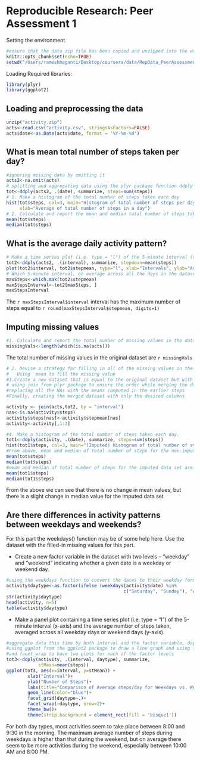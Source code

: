 # Reproducible Research: Peer Assessment 1

Setting the environment

```r
#ensure that the data zip file has been copied and unzipped into the working #directory being set below, before you run this code
knitr::opts_chunk$set(echo=TRUE)
setwd("/Users/rameshmaganti/Desktop/coursera/data/RepData_PeerAssessment1")
```
Loading Required libraries:

```r
library(plyr)
library(ggplot2)
```
## Loading and preprocessing the data

```r
unzip("activity.zip")
acts<-read.csv("activity.csv", stringsAsFactors=FALSE)
acts$date<-as.Date(acts$date, format = '%Y-%m-%d')
```

## What is mean total number of steps taken per day?
```r
#ignoring missing data by omitting it
acts2<-na.omit(acts)
# splitting and aggregating data using the plyr package function ddply
tot<-ddply(acts2, .(date), summarize, steps=sum(steps))
# 1. Make a histogram of the total number of steps taken each day
hist(tot$steps, col=3, main="Histogram of total number of steps per day", 
     xlab="Average of total number of steps in a day")
# 2. Calculate and report the mean and median total number of steps taken per day
mean(tot$steps)
median(tot$steps)
```

## What is the average daily activity pattern?
```r
# Make a time series plot (i.e. type = "l") of the 5-minute interval (x-axis) and the average number of steps taken, averaged across all days (y-axis)
tot2<-ddply(acts2, .(interval), summarize, stepmean=mean(steps))
plot(tot2$interval, tot2$stepmean, type="l", xlab="Intervals", ylab="Average Steps", main="Time-Series plot of average steps per interval")
# Which 5-minute interval, on average across all the days in the dataset, contains the maximum number of steps?
maxSteps<-which.max(tot2$stepmean)
maxStepsInterval<-tot2[maxSteps, ]
maxStepsInterval
```
The `r maxStepsInterval$interval` interval  has the maximum number of steps equal to  `r round(maxStepsInterval$stepmean, digits=1)`

## Imputing missing values
```r
#1. Calculate and report the total number of missing values in the dataset (i.e. the total number of rows with NAs)
missingVals<-length(which(is.na(acts)))
```
The total number of missing values in the original dataset are `r missingVals`
```r
# 2. Devise a strategy for filling in all of the missing values in the dataset. The strategy does not need to be sophisticated. For example, you could use the mean/median for that day, or the mean for that 5-minute interval, etc.
#   Using  mean to fill the missing value
#3.Create a new dataset that is equal to the original dataset but with the missing data filled in.
# using join from plyr package to ensure the order while merging the datasets
#replacing all the NAs with the means computed in the earlier steps
#Finally, creating the merged dataset with only the desired columns

activity <- join(acts,tot2, by = "interval")
nas<-is.na(activity$steps)
activity$steps[nas]<-activity$stepmean[nas]
activity<-activity[,1:3]

#4. Make a histogram of the total number of steps taken each day.
tot1<-ddply(activity, .(date), summarize, steps=sum(steps))
hist(tot1$steps, col=3, main="(Imputed) Histogram of total number of steps per day", xlab="Total number of steps in a day")
#From above, mean and median of total number of steps for the non-imputed original data set
mean(tot$steps)
median(tot$steps)
#mean and median of total number of steps for the imputed data set are:
mean(tot1$steps)
median(tot1$steps)
```
From the above we can see that there is no change in mean values, but there is a slight change in median value for the imputed data set

## Are there differences in activity patterns between weekdays and weekends?
For this part the weekdays() function may be of some help here. Use the dataset with the filled-in missing values for this part.

- Create a new factor variable in the dataset with two levels – “weekday” and “weekend” indicating whether a given date is a weekday or weekend day.
```r
#using the weekdays function to convert the dates to their weekday formats, iterating through them and segregating based on weekday/weekend, and finally converting and adding this as a factor to the dataset
activity$daytype<-as.factor(ifelse (weekdays(activity$date) %in% 
                                            c("Saturday", "Sunday"), "weekend", "weekday"))
str(activity$daytype)
head(activity, n=5)
table(activity$daytype)
```

- Make a panel plot containing a time series plot (i.e. type = "l") of the 5-minute interval (x-axis) and the average number of steps taken, averaged across all weekday days or weekend days (y-axis). 
```r
#aggregate data this time by both interval and the factor variable, daytype
#using ggplot from the ggplot2 package to draw a line graph and using facet_grid
#and facet_wrap to have two plots for each of the factor levels
tot3<-ddply(activity, .(interval, daytype), summarize, 
            stMean=mean(steps))
ggplot(tot3, aes(x=interval, y=stMean)) + 
        xlab("Interval")+
        ylab("Number of Steps")+
        labs(title="Comparison of Average steps/day for Weekdays vs. Weekends")+
        geom_line(color="blue")+
        facet_grid(daytype~.)+
        facet_wrap(~daytype, nrow=2)+
        theme_bw()+
        theme(strip.background = element_rect(fill = 'bisque1'))
```

For both day types, most activities seem to take place between 8:00 and 9:30 in the morning. The maximum average number of steps during weekdays is higher than that during the weekend, but on average there seem to be more activities during the weekend, especially between 10:00 AM and 8:00 PM.